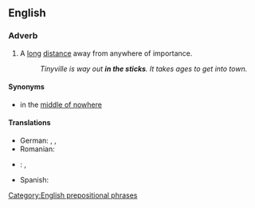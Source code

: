 ==English==

===Adverb===
{{en-adv|head=[[in]] [[the]] [[sticks]]|further}}

# {{context|idiomatic|lang=en}} A [[long]] [[distance]] away from anywhere of importance.
#: ''Tinyville is way out '''in the sticks'''. It takes ages to get into town.''

====Synonyms====
* in the [[middle of nowhere]]

====Translations====
{{trans-top|a long distance away from anywhere of importance}}
* German: {{t-|de|in der Pampa}}, {{t+|de|am Arsch der Welt}}, {{t-|de|wo sich Fuchs und Hase gute Nacht sagen}}
* Romanian: {{t-|ro|la dracu-n praznic}}
{{trans-mid}}
* {{ttbc|ru}}: {{t|ru|у чёрта на рогах|sc=Cyrl}} <!--/at devil's horns/-->, {{t|ru|у чёрта на куличках|sc=Cyrl}} <!--/at devil's leas/-->
* Spanish: {{t+|es|en el quinto pino}}
{{trans-bottom}}

[[Category:English prepositional phrases]]